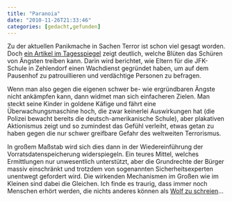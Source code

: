 ```yaml
---
title: "Paranoia"
date: "2010-11-26T21:33:46"
categories: [gedacht,gefunden]
---
```


Zu der aktuellen Panikmache in Sachen Terror ist schon viel gesagt worden. Doch [ein Artikel im Tagesspiegel](http://www.tagesspiegel.de/berlin/eltern-gruenden-anti-terror-einheit/3266606.html) zeigt deutlich, welche Blüten das Schüren von Ängsten treiben kann. Darin wird berichtet, wie Eltern für die JFK-Schule in Zehlendorf einen Wachdienst gegründet haben, um auf dem Pausenhof zu patrouillieren und verdächtige Personen zu befragen.

Wenn man also gegen die eigenen schwer be- wie ergründbaren Ängste nicht ankämpfen kann, dann widmet man sich einfacheren Zielen. Man steckt seine Kinder in goldene Käfige und fährt eine Überwachungsmaschine hoch, die zwar keinerlei Auswirkungen hat (die Polizei bewacht bereits die deutsch-amerikanische Schule), aber plakativen Aktionismus zeigt und so zumindest das Gefühl verleiht, etwas getan zu haben gegen die nur schwer greifbare Gefahr des weltweiten Terrorismus.

In großem Maßstab wird sich dies dann in der Wiedereinführung der Vorratsdatenspeicherung widerspiegeln. Ein teures Mittel, welches Ermittlungen nur unwesentlich unterstützt, aber die Grundrechte der Bürger massiv einschränkt und trotzdem von sogenannten Sicherheitsexperten unentwegt gefordert wird. Die wirkenden Mechanismen im Großen wie im Kleinen sind dabei die Gleichen. Ich finde es traurig, dass immer noch Menschen erhört werden, die nichts anderes können als [Wolf zu schreien](http://de.wikipedia.org/wiki/Der_Junge,_der_Wolf_schrie)...
